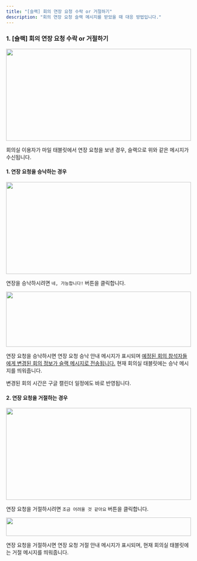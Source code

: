 ```yaml
---
title: "[슬랙] 회의 연장 요청 수락 or 거절하기"
description: "회의 연장 요청 슬랙 메시지를 받았을 때 대응 방법입니다."
---
```


### 1. [슬랙] 회의 연장 요청 수락 or 거절하기

<Frame>
    <img src="/images/tablet/meeting-extend/receive-extend-message/img1.png" width="100%" height="250" />
</Frame>

회의실 이용자가 마일 태블릿에서 연장 요청을 보낸 경우, 슬랙으로 위와 같은 메시지가 수신됩니다.
<br />

#### 1. 연장 요청을 승낙하는 경우

<Frame>
    <img src="/images/tablet/meeting-extend/receive-extend-message/img2.png" width="100%" height="250" />
</Frame>

연장을 승낙하시려면 `네, 가능합니다!` 버튼을 클릭합니다. 

<Frame>
    <img src="/images/tablet/meeting-extend/receive-extend-message/img3.png" width="100%" height="150" />
</Frame>

연장 요청을 승낙하시면 연장 요청 승낙 안내 메시지가 표시되며 <u>예정된 회의 참석자들에게 변경된 회의 정보가 슬랙 메시지로 전송됩니다.</u> 현재 회의실 태블릿에는 승낙 메시지를 띄워줍니다.

<Info>
    변경된 회의 시간은 구글 캘린더 일정에도 바로 반영됩니다.
</Info>

<br />

#### 2. 연장 요청을 거절하는 경우

<Frame>
    <img src="/images/tablet/meeting-extend/receive-extend-message/img4.png" width="100%" height="250" />
</Frame>

연장 요청을 거절하시려면 `조금 어려울 것 같아요` 버튼을 클릭합니다. 

<Frame>
    <img src="/images/tablet/meeting-extend/receive-extend-message/img5.png" width="100%" height="50" />
</Frame>

연장 요청을 거절하시면 연장 요청 거절 안내 메시지가 표시되며, 현재 회의실 태블릿에는 거절 메시지를 띄워줍니다.
